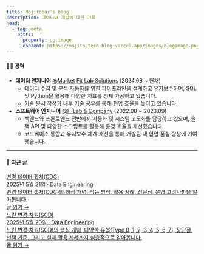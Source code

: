 ```yaml
---
title: Mojitobar's blog
description: 데이터와 개발에 대한 기록
head:
  - tag: meta
    attrs:
      property: og:image
      content: https://mojito-tech-blog.vercel.app/images/blogImage.png
---
```



#### 👨‍💻 경력

- **데이터 엔지니어** [@Market Fit Lab Solutions](https://www.mfitlab.com/solutions) (2024.08 ~ 현재)
  - 데이터 수집 및 분석 자동화를 위한 파이프라인을 설계하고 유지보수하며, SQL 및 Python을 활용해 다양한 지표를 정제·가공하고 있습니다.
  - 기술 문서 작성과 내부 기술 공유를 통해 협업 효율을 높이고 있습니다.
- **소프트웨어 엔지니어** [@F-Lab & Company](https://f-lab.kr/) (2022.08 ~ 2023.09)
  - 백엔드와 프론트엔드 전반에서 자동화 및 시스템 고도화를 담당하고 있으며, 슬랙 API 및 다양한 스크립트를 활용해 운영 효율을 개선했습니다.
  - 코드베이스 통합과 유지보수 체계 개선을 통해 개발팀 내 협업 품질 향상에 기여했습니다.
---

#### 📄 최근 글

<div className="recent-posts">
  <a className="recent-post" href="/de-wiki/normalization_denormalization_guide/">
    <div className="recent-post-content">
      <div className="recent-post-title">변경 데이터 캡처(CDC)</div>
      <div className="recent-post-meta">2025년 5월 21일 · Data Engineering</div>
      <div className="recent-post-desc">
        변경 데이터 캡처(CDC)의 핵심 개념, 작동 방식, 활용 사례, 장단점, 운영 고려사항을 알아봅니다.
      </div>
      <div className="recent-post-action">글 읽기 →</div>
    </div>
  </a>
  <a className="recent-post" href="/de-wiki/etl_vs_elt/">
    <div className="recent-post-content">
      <div className="recent-post-title">느린 변경 차원(SCD)</div>
      <div className="recent-post-meta">2025년 5월 20일 · Data Engineering</div>
      <div className="recent-post-desc">
        느린 변경 차원(SCD)의 핵심 개념, 다양한 유형(Type 0, 1, 2, 3, 4, 5, 6, 7), 장단점, 선택 기준, 그리고 실제 활용 사례까지 심층적으로 알아봅니다.
      </div>
      <div className="recent-post-action">글 읽기 →</div>
    </div>
  </a>
</div>
